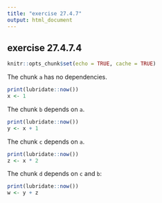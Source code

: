 ---
title: "exercise 27.4.7"
output: html_document
---

exercise 27.4.7.4
-------------------------------------------

```{r setup, include=FALSE}
knitr::opts_chunk$set(echo = TRUE, cache = TRUE)
```

The chunk `a` has no dependencies.
```{r a}
print(lubridate::now())
x <- 1
```

The chunk `b` depends on `a`.
```{r b, dependson = c("a")}
print(lubridate::now())
y <- x + 1
```

The chunk `c` depends on `a`.
```{r c, dependson = c("a")}
print(lubridate::now())
z <- x * 2
```

The chunk `d` depends on `c` and `b`:
```{r d, dependson = c("c", "b")}
print(lubridate::now())
w <- y + z
```

